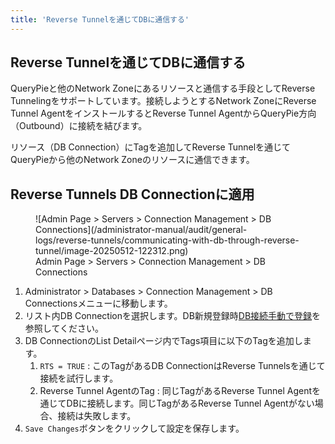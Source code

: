 ```yaml
---
title: 'Reverse Tunnelを通じてDBに通信する'
---
```


## Reverse Tunnelを通じてDBに通信する

QueryPieと他のNetwork Zoneにあるリソースと通信する手段としてReverse Tunnelingをサポートしています。接続しようとするNetwork ZoneにReverse Tunnel AgentをインストールするとReverse Tunnel AgentからQueryPie方向（Outbound）に接続を結びます。

リソース（DB Connection）にTagを追加してReverse Tunnelを通じてQueryPieから他のNetwork Zoneのリソースに通信できます。

## Reverse Tunnels DB Connectionに適用

<figure data-layout="center" data-align="center">
![Admin Page &gt; Servers &gt; Connection Management &gt; DB Connections](/administrator-manual/audit/general-logs/reverse-tunnels/communicating-with-db-through-reverse-tunnel/image-20250512-122312.png)
<figcaption>
Admin Page &gt; Servers &gt; Connection Management &gt; DB Connections
</figcaption>
</figure>

1. Administrator &gt; Databases &gt; Connection Management &gt; DB Connectionsメニューに移動します。
2. リスト内DB Connectionを選択します。DB新規登録時[DB接続手動で登録](../../../databases/connection-management/db-connections)を参照してください。
3. DB ConnectionのList Detailページ内でTags項目に以下のTagを追加します。
    1. `RTS = TRUE` : このTagがあるDB ConnectionはReverse Tunnelsを通じて接続を試行します。
    2. Reverse Tunnel AgentのTag : 同じTagがあるReverse Tunnel Agentを通じてDBに接続します。同じTagがあるReverse Tunnel Agentがない場合、接続は失敗します。
4. `Save Changes`ボタンをクリックして設定を保存します。
